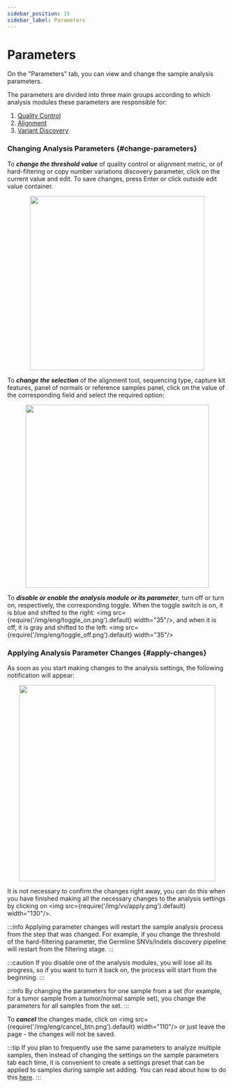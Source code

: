 ```yaml
---
sidebar_position: 15
sidebar_label: Parameters
---
```


# Parameters

On the "Parameters" tab, you can view and change the sample analysis parameters.

The parameters are divided into three main groups according to which analysis
modules these parameters are responsible for:

1. [Quality Control](/settings/settings/quality-control-settings)
2. [Alignment](/settings/settings/alignment-settings)
3. [Variant Discovery](/settings/settings/variant-discovery-settings)

### Changing Analysis Parameters {#change-parameters}

To ***change the threshold value*** of quality control or alignment metric, or of hard-filtering or
copy number variations discovery parameter, click on the current value and edit.
To save changes, press Enter or click outside edit value container.

<p align="center">
<img src={require('/img/eng/change_value_example.png').default} width="400"/>
</p>

To ***change the selection*** of the alignment tool, sequencing type, capture kit features,
panel of normals or reference samples panel, click on the value of the corresponding field and
select the required option:

<p align="center">
<img src={require('/img/eng/change_alignment_tool.png').default} width="420"/>
</p>

To ***disable or enable the analysis module or its parameter***, turn off or turn on, respectively,
the corresponding toggle. When the toggle switch is on, it is blue and shifted to
the right: <img src={require('/img/eng/toggle_on.png').default} width="35"/>, and when it is off,
it is gray and shifted to the left: <img src={require('/img/eng/toggle_off.png').default} width="35"/>

### Applying Analysis Parameter Changes {#apply-changes}

As soon as you start making changes to the analysis settings, the following notification will appear:

<p align="center">
<img src={require('/img/eng/apply_warning.png').default} width="450"/>
</p>

It is not necessary to confirm the changes right away, you can do this when you have finished making
all the necessary changes to the analysis settings
by clicking on <img src={require('/img/vv/apply.png').default} width="130"/>.

:::info
Applying parameter changes will restart the sample analysis process from the step that was changed.
For example, if you change the threshold of the hard-filtering parameter, the Germline SNVs/Indels
discovery pipeline will restart from the filtering stage.
:::

:::caution
If you disable one of the analysis modules, you will lose all its progress, so if you want to turn
it back on, the process will start from the beginning.
:::

:::info
By changing the parameters for one sample from a set (for example, for a tumor sample from a
tumor/normal sample set), you change the parameters for all samples from the set.
:::

To ***cancel*** the changes made, click on <img src={require('/img/eng/cancel_btn.png').default} width="110"/>
or just leave the page - the changes will not be saved.

:::tip
If you plan to frequently use the same parameters to analyze multiple samples, then instead of changing
the settings on the sample parameters tab each time, it is convenient to create a settings
preset that can be applied to samples during sample set adding. You can read about how to do
this [here](/settings/settings/settings).
:::

